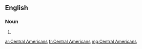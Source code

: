 ==English==

===Noun===
{{head|en|plural|head=[[Central]] [[Americans]]}}

# {{plural of|Central American|lang=en}}

[[ar:Central Americans]]
[[fr:Central Americans]]
[[mg:Central Americans]]